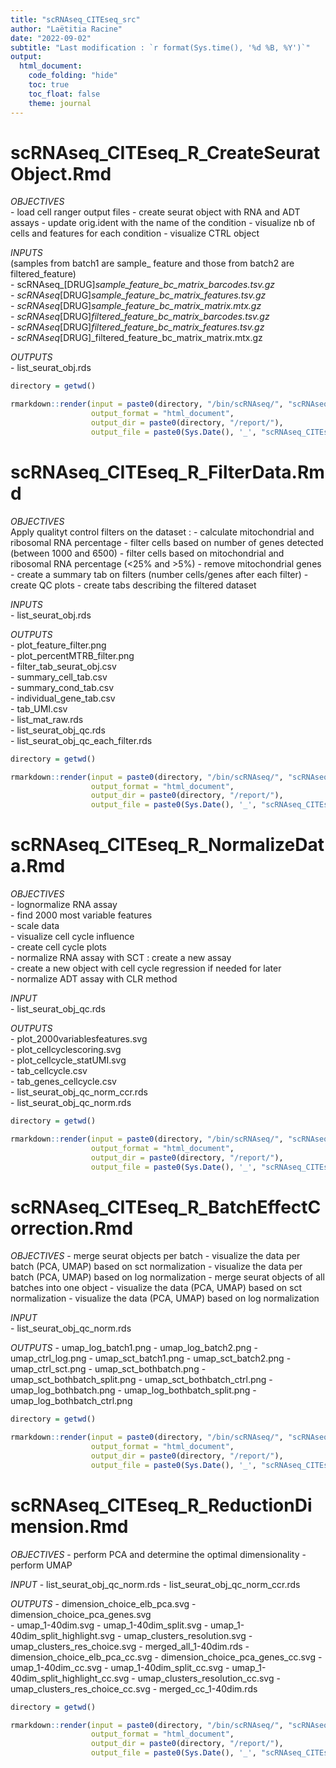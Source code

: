 ```yaml
---
title: "scRNAseq_CITEseq_src"
author: "Laëtitia Racine"
date: "2022-09-02"
subtitle: "Last modification : `r format(Sys.time(), '%d %B, %Y')`"
output:
  html_document:
    code_folding: "hide"
    toc: true
    toc_float: false
    theme: journal
---
```


# scRNAseq_CITEseq_R_CreateSeuratObject.Rmd

*OBJECTIVES*      
- load cell ranger output files
- create seurat object with RNA and ADT assays
- update orig.ident with the name of the condition
- visualize nb of cells and features for each condition
- visualize CTRL object

*INPUTS*   
(samples from batch1 are sample_ feature and those from batch2 are filtered_feature)     
- scRNAseq_[DRUG]_sample_feature_bc_matrix_barcodes.tsv.gz  
- scRNAseq_[DRUG]_sample_feature_bc_matrix_features.tsv.gz  
- scRNAseq_[DRUG]_sample_feature_bc_matrix_matrix.mtx.gz  
- scRNAseq_[DRUG]_filtered_feature_bc_matrix_barcodes.tsv.gz  
- scRNAseq_[DRUG]_filtered_feature_bc_matrix_features.tsv.gz    
- scRNAseq_[DRUG]_filtered_feature_bc_matrix_matrix.mtx.gz    
  
*OUTPUTS*  
- list_seurat_obj.rds  

```r

directory = getwd()

rmarkdown::render(input = paste0(directory, "/bin/scRNAseq/", "scRNAseq_CITEseq_R_CreateSeuratObject.Rmd"),
                  output_format = "html_document",
                  output_dir = paste0(directory, "/report/"),
                  output_file = paste0(Sys.Date(), '_', "scRNAseq_CITEseq_R_CreateSeuratObject.html"))

```

# scRNAseq_CITEseq_R_FilterData.Rmd

*OBJECTIVES*  
Apply qualityt control filters on the dataset : 
- calculate mitochondrial and ribosomal RNA percentage 
-  filter cells based on number of genes detected (between 1000 and 6500)
- filter cells based on mitochondrial and ribosomal RNA percentage (<25% and >5%)
- remove mitochondrial genes 
- create a summary tab on filters (number cells/genes after each filter)
- create QC plots
- create tabs describing the filtered dataset

*INPUTS*        
- list_seurat_obj.rds  
  
*OUTPUTS*      
- plot_feature_filter.png  
- plot_percentMTRB_filter.png  
- filter_tab_seurat_obj.csv  
- summary_cell_tab.csv  
- summary_cond_tab.csv  
- individual_gene_tab.csv  
- tab_UMI.csv  
- list_mat_raw.rds  
- list_seurat_obj_qc.rds  
- list_seurat_obj_qc_each_filter.rds  
  
```r

directory = getwd()

rmarkdown::render(input = paste0(directory, "/bin/scRNAseq/", "scRNAseq_CITEseq_R_FilterData.Rmd"),
                  output_format = "html_document",
                  output_dir = paste0(directory, "/report/"),
                  output_file = paste0(Sys.Date(), '_', "scRNAseq_CITEseq_R_FilterData.html"))

```

# scRNAseq_CITEseq_R_NormalizeData.Rmd

*OBJECTIVES*  
- lognormalize RNA assay  
- find 2000 most variable features   
- scale data   
- visualize cell cycle influence   
- create cell cycle plots  
- normalize RNA assay with SCT : create a new assay  
- create a new object with cell cycle regression if needed for later   
- normalize ADT assay with CLR method  
  
*INPUT*    
- list_seurat_obj_qc.rds    
    
*OUTPUTS*    
- plot_2000variablesfeatures.svg  
- plot_cellcyclescoring.svg  
- plot_cellcycle_statUMI.svg  
- tab_cellcycle.csv  
- tab_genes_cellcycle.csv  
- list_seurat_obj_qc_norm_ccr.rds  
- list_seurat_obj_qc_norm.rds  
  
```r

directory = getwd()

rmarkdown::render(input = paste0(directory, "/bin/scRNAseq/", "scRNAseq_CITEseq_R_NormalizeData.Rmd"),
                  output_format = "html_document",
                  output_dir = paste0(directory, "/report/"),
                  output_file = paste0(Sys.Date(), '_', "scRNAseq_CITEseq_R_NormalizeData.html"))

```

# scRNAseq_CITEseq_R_BatchEffectCorrection.Rmd

*OBJECTIVES*
- merge seurat objects per batch
- visualize the data per batch (PCA, UMAP) based on sct normalization
- visualize the data per batch (PCA, UMAP) based on log normalization
- merge seurat objects of all batches into one object
- visualize the data (PCA, UMAP) based on sct normalization
- visualize the data (PCA, UMAP) based on log normalization

*INPUT*  
- list_seurat_obj_qc_norm.rds

*OUTPUTS*
- umap_log_batch1.png
- umap_log_batch2.png
- umap_ctrl_log.png
- umap_sct_batch1.png
- umap_sct_batch2.png
- umap_ctrl_sct.png
- umap_sct_bothbatch.png
- umap_sct_bothbatch_split.png
- umap_sct_bothbatch_ctrl.png
- umap_log_bothbatch.png
- umap_log_bothbatch_split.png
- umap_log_bothbatch_ctrl.png

```r

directory = getwd()

rmarkdown::render(input = paste0(directory, "/bin/scRNAseq/", "scRNAseq_CITEseq_R_BatchEffectCorrection.Rmd"),
                  output_format = "html_document",
                  output_dir = paste0(directory, "/report/"),
                  output_file = paste0(Sys.Date(), '_', "scRNAseq_CITEseq_R_BatchEffectCorrection.html"))

```


# scRNAseq_CITEseq_R_ReductionDimension.Rmd

*OBJECTIVES*
- perform PCA and determine the optimal dimensionality
- perform UMAP 

*INPUT*
- list_seurat_obj_qc_norm.rds
- list_seurat_obj_qc_norm_ccr.rds  
  
*OUTPUTS*
- dimension_choice_elb_pca.svg
- dimension_choice_pca_genes.svg  
- umap_1-40dim.svg
- umap_1-40dim_split.svg
- umap_1-40dim_split_highlight.svg
- umap_clusters_resolution.svg
- umap_clusters_res_choice.svg
- merged_all_1-40dim.rds
- dimension_choice_elb_pca_cc.svg
- dimension_choice_pca_genes_cc.svg
- umap_1-40dim_cc.svg
- umap_1-40dim_split_cc.svg
- umap_1-40dim_split_highlight_cc.svg
- umap_clusters_resolution_cc.svg
- umap_clusters_res_choice_cc.svg
- merged_cc_1-40dim.rds

```r

directory = getwd()

rmarkdown::render(input = paste0(directory, "/bin/scRNAseq/", "scRNAseq_CITEseq_R_ReductionDimension.Rmd"),
                  output_format = "html_document",
                  output_dir = paste0(directory, "/report/"),
                  output_file = paste0(Sys.Date(), '_', "scRNAseq_CITEseq_R_ReductionDimension.html"))

```

